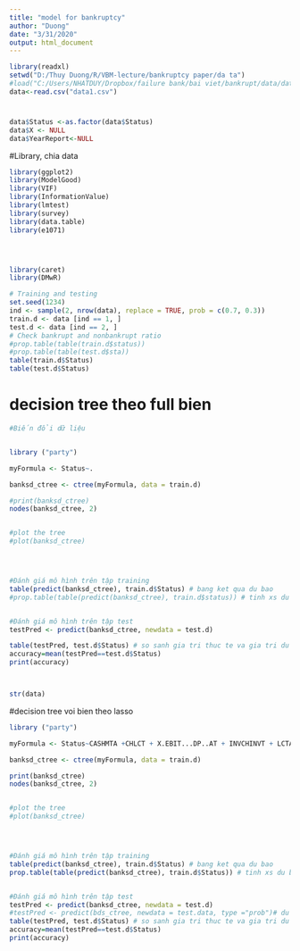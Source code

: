 ---
title: "model for bankruptcy"
author: "Duong"
date: "3/31/2020"
output: html_document
---

```{r setup, include=FALSE}
library(readxl)
setwd("D:/Thuy Duong/R/VBM-lecture/bankruptcy paper/da ta")
#load("C:/Users/NHATDUY/Dropbox/failure bank/bai viet/bankrupt/data/data_cleaned.RData")
data<-read.csv("data1.csv")
```



#
```{r}
data$Status <-as.factor(data$Status)
data$X <- NULL
data$YearReport<-NULL
```
#Library, chia data
```{r}
library(ggplot2)
library(ModelGood)
library(VIF)
library(InformationValue)
library(lmtest)
library(survey)
library(data.table)
library(e1071)




library(caret)
library(DMwR)

# Training and testing
set.seed(1234)
ind <- sample(2, nrow(data), replace = TRUE, prob = c(0.7, 0.3))
train.d <- data [ind == 1, ]
test.d <- data [ind == 2, ]
# Check bankrupt and nonbankrupt ratio
#prop.table(table(train.d$status))
#prop.table(table(test.d$sta))
table(train.d$Status)
table(test.d$Status)


```




# decision tree theo full bien
```{r echo=TRUE}
#Biến đổi dữ liệu


library ("party")

myFormula <- Status~.

banksd_ctree <- ctree(myFormula, data = train.d)

#print(banksd_ctree) 
nodes(banksd_ctree, 2) 


#plot the tree
#plot(banksd_ctree)




#Đánh giá mô hình trên tập training
table(predict(banksd_ctree), train.d$Status) # bang ket qua du bao
#prop.table(table(predict(banksd_ctree), train.d$status)) # tinh xs du bao 


#Đánh giá mô hình trên tập test
testPred <- predict(banksd_ctree, newdata = test.d)

table(testPred, test.d$Status) # so sanh gia tri thuc te va gia tri du bao
accuracy=mean(testPred==test.d$Status)
print(accuracy)




```
```{r}
str(data)
```


#decision tree voi bien theo lasso
```{r echo=TRUE}


library ("party")

myFormula <- Status~CASHMTA +CHLCT + X.EBIT...DP..AT + INVCHINVT + LCTAT + LTAT + LOG.AT. + MB   + OIADPAT + PRICE +QALCT + SALEAT +SIGMA+ WCAPAT

banksd_ctree <- ctree(myFormula, data = train.d)

print(banksd_ctree) 
nodes(banksd_ctree, 2) 


#plot the tree
#plot(banksd_ctree)




#Đánh giá mô hình trên tập training
table(predict(banksd_ctree), train.d$Status) # bang ket qua du bao
prop.table(table(predict(banksd_ctree), train.d$Status)) # tinh xs du bao 


#Đánh giá mô hình trên tập test
testPred <- predict(banksd_ctree, newdata = test.d)
#testPred <- predict(bds_ctree, newdata = test.data, type ="prob")# du bao theo xs
table(testPred, test.d$Status) # so sanh gia tri thuc te va gia tri du bao
accuracy=mean(testPred==test.d$Status)
print(accuracy)



```




